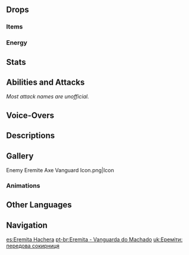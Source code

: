 {{Enemy Infobox
|image    = Enemy Eremite Axe Vanguard.png
|dmgtype  = Physical
|weakpoint = yes
|family   = Other Human Factions
|group    = The Eremites
|type     = Common Enemies
}}
{{Enemy Intro}}

==Drops==
===Items===
{{Drops Table|type=The Eremites (Low-Tier)}}

===Energy===
{{Energy Drops
|hp1   = 60
|p1    = 1
|hp2   = 0
|p2    = 1
}}

==Stats==
{{Enemy Stats
|phys_res     = -20%

|hp_ratio     = 1.6
|hp_type      = 2
|atk_ratio    = 1.6
|atk_type     = 2
}}

==Abilities and Attacks==
''Most attack names are unofficial.''
{{Enemy Attacks
|name_1      = Sand Throw
|desc_1      = Throws sand at the player, dealing no DMG but applying a visual effect to the player's screen that obscures vision.

|name_2      = Axe Swing
|desc_2      = Performs one or two swings with her axe, dealing '''100% ATK''' as {{Color|Physical DMG}} with each swing.
}}

==Voice-Overs==
{{VO/Enemy
|enemy                   = Eremite Axe Vanguard
|vo_01_00_title          = Spotting the Player
|vo_01_01_file           = VO {lang}{name} - Happy To Oblige.ogg
|vo_01_01_tx_en          = Happy to oblige!
|vo_01_01_tx_zh          = 那就玩一会儿吧！
|vo_01_01_rm_zh          = Nà jiù wán yīhuìr ba!
|vo_01_01_tx_ja          = はっ、遊んであげようか！
|vo_01_01_tx_ko          = 조금 놀아보자고!
|vo_01_02_file           = VO {lang}{name} - Sounds Good To Me.ogg
|vo_01_02_tx_en          = Sounds good to me!
|vo_01_02_tx_zh          = 就来试试音吧！
|vo_01_02_rm_zh          = Jiù lái shìshì yīn ba!
|vo_01_02_tx_ja          = この音、試させてもらうよ！
|vo_01_02_tx_ko          = 그럼, 실력 좀 한 번 볼까?

|vo_02_00_title          = Sand Throw
|vo_02_01_file           = VO {lang}{name} - Eat This.ogg
|vo_02_01_tx_en          = Eat this!
|vo_02_01_tx_zh          = 尝过这招吗？
|vo_02_01_rm_zh          = Chángguò zhèzhāo ma?
|vo_02_01_tx_ja          = これはどう？
|vo_02_01_tx_ko          = 이건 어때!

|vo_03_00_title          = Defeated
|vo_03_01_file           = VO {lang}{name} - How Heartless.ogg
|vo_03_01_tx_en          = How... heartless.
|vo_03_01_tx_zh          = 真是…不解风情。
|vo_03_01_rm_zh          = Zhēn shì... bùjiě-fēngqíng.
|vo_03_01_tx_ja          = まったく風情に欠けるね。
|vo_03_01_tx_ko          = 정말… 인정사정 없군
}}

==Descriptions==
{{Description|A member of a loosely-organized mercenary corps from the golden desert sands. Will work for anyone as long as the pay is good.<br />These ax-wielding ladies often wade into the slaughter without fear, creating openings for their comrades to capitalize on.<br />They will sometimes sit by the fireside in their sand-swept homeland and play songs that were lost in that golden sea.|[[Archive]]}}

==Gallery==
<gallery>
Enemy Eremite Axe Vanguard Icon.png|Icon
</gallery>

===Animations===
{{Preview
|file1    = Eremite Axe Vanguard Feeding
|caption1 = Feeding
|file2    = Eremite Axe Vanguard Tuning
|caption2 = Tuning
|file3    = Eremite Axe Vanguard Playing
|caption3 = Playing
|file4    = Eremite Axe Vanguard Aggro
|caption4 = Aggro
}}

==Other Languages==
{{Other Languages
|en      = Eremite Axe Vanguard
|zhs     = 镀金旅团・阵前斧手
|zhs_rm  = Dùjīn Lǚtuán - Zhènqián Fǔshǒu
|zht     = 鍍金旅團・陣前斧手
|zht_rm  = Dùjīn Lǚtuán - Zhènqián Fǔshǒu
|zh_tl   = Eremite - Axe Vanguard
|ja      = エルマイト旅団・アックス
|ja_rm   = Erumaito Ryodan - Akkusu
|ja_tl   = Eremite Brigade - Axe
|ko      = {{tt|도금|鍍金}} {{tt|여단|旅團}}・선봉 부월수
|ko_rm   = Dogeum Yeodan - Seonbong Buwolsu
|ko_tl   = {{Lex|Eremite|ko}} - Battle-Axe Vanguard
|es      = Eremita Hachera
|es_tl   = Eremite Axewoman
|fr      = Lanceuse de hache des Érémites
|fr_tl   = Axe Thrower of the Eremites
|ru      = Топорник Пустынников
|ru_tl   = Axe-Wielder of the {{Lexicon|Eremite|ru}}s
|th      = Eremite Axe Vanguard
|vi      = Eremite - Rìu Chiến
|vi_tl   = Eremite - Battle Axe
|de      = Goldbrigade – Axtstürmerin
|de_tl   = {{Lex|Eremite|de}} - Axe Striker
|de_note = The female form of striker is used.
|id      = Eremite Axe Vanguard
|pt      = Eremita - Vanguarda do Machado
|pt_tl   = 
|tr      = Münzevi Öncü Baltacı
|tr_tl   = 
|it      = Eremita d'assalto con scure
|it_tl   = 
}}

==Navigation==
{{Enemy Navbox|Common}}

[[es:Eremita Hachera]]
[[pt-br:Eremita - Vanguarda do Machado]]
[[uk:Ереміти: передова сокирниця]]